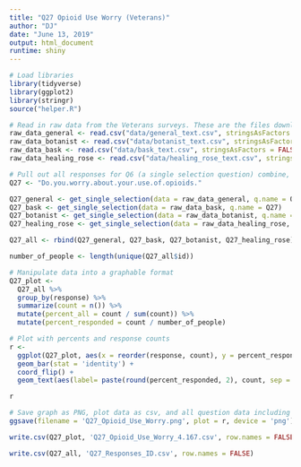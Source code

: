 ```yaml
---
title: "Q27 Opioid Use Worry (Veterans)"
author: "DJ"
date: "June 13, 2019"
output: html_document
runtime: shiny
---
```


```r
# Load libraries
library(tidyverse)
library(ggplot2)
library(stringr)
source("helper.R")
```

```r
# Read in raw data from the Veterans surveys. These are the files downloaded from survey monkey saved as a .csv
raw_data_general <- read.csv("data/general_text.csv", stringsAsFactors = FALSE)
raw_data_botanist <- read.csv("data/botanist_text.csv", stringsAsFactors = FALSE)
raw_data_bask <- read.csv("data/bask_text.csv", stringsAsFactors = FALSE)
raw_data_healing_rose <- read.csv("data/healing_rose_text.csv", stringsAsFactors = FALSE)
```

```r
# Pull out all responses for Q6 (a single selection question) combine, then determine 'question n'
Q27 <- "Do.you.worry.about.your.use.of.opioids."

Q27_general <- get_single_selection(data = raw_data_general, q.name = Q27)
Q27_bask <- get_single_selection(data = raw_data_bask, q.name = Q27)
Q27_botanist <- get_single_selection(data = raw_data_botanist, q.name = Q27)
Q27_healing_rose <- get_single_selection(data = raw_data_healing_rose, q.name = Q27)

Q27_all <- rbind(Q27_general, Q27_bask, Q27_botanist, Q27_healing_rose)

number_of_people <- length(unique(Q27_all$id))
```

```r
# Manipulate data into a graphable format
Q27_plot <- 
  Q27_all %>%
  group_by(response) %>%
  summarize(count = n()) %>%
  mutate(percent_all = count / sum(count)) %>%
  mutate(percent_responded = count / number_of_people)
```

```r
# Plot with percents and response counts
r <- 
  ggplot(Q27_plot, aes(x = reorder(response, count), y = percent_responded)) +
  geom_bar(stat = 'identity') +
  coord_flip() +
  geom_text(aes(label= paste(round(percent_responded, 2), count, sep = "***")))

r
```

```r
# Save graph as PNG, plot data as csv, and all question data including response IDs as csv (save question n and N at end of plot file as "_x.x")
ggsave(filename = 'Q27_Opioid_Use_Worry.png', plot = r, device = 'png')

write.csv(Q27_plot, 'Q27_Opioid_Use_Worry_4.167.csv', row.names = FALSE)

write.csv(Q27_all, 'Q27_Responses_ID.csv', row.names = FALSE)
```
